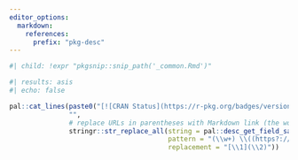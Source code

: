 ```yaml
---
editor_options:
  markdown:
    references:
      prefix: "pkg-desc"
---
```


```r
#| child: !expr "pkgsnip::snip_path('_common.Rmd')"
```

```r
#| results: asis
#| echo: false

pal::cat_lines(paste0("[![CRAN Status](https://r-pkg.org/badges/version/", pkg_name, ")](https://cran.r-project.org/package=", pkg_name, "){.pkgdown-release}"),
               "",
               # replace URLs in parentheses with Markdown link (the word before the URL becomes the link text)
               stringr::str_replace_all(string = pal::desc_get_field_safe("Description"),
                                        pattern = "(\\w+) \\((https?://.+?)\\)",
                                        replacement = "[\\1](\\2)"))
```
